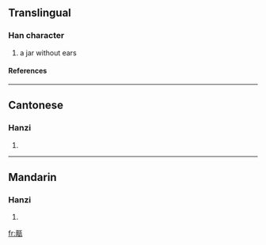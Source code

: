 ==Translingual==
===Han character===
{{Han char|rn=98|rad=瓦|as=11|sn=16|four=0121<sub>7</sub>|canj=卜月一女弓 (YBMVN)}}
# a jar without ears
====References====
{{Han ref|kx=0751.200|dkj=21584|dj=1159.140|hdz=21431.100|uh=750B|ud=29963|bh=EA69|bd=60009}}

----
==Cantonese==
===Hanzi===
{{yue-hanzi|jyut=|y=dik1}}
# {{defn|Cantonese}}

----
==Mandarin==
===Hanzi===
{{cmn-hanzi|pin=[[dì]] ([[di4]])|wg=ti<sup>4</sup>}}
# {{defn|Mandarin}}

[[fr:甋]]